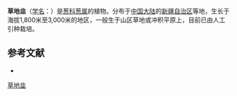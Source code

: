 {{Speciesbox
| name = 草地韭
| status = 
| status_system = 
| image =
| genus = Allium
| species = kaschianum
| authority = Regel
}}

'''草地韭'''（[[学名|学名]]：{{lang|la|''Allium kaschianum''}}）是[[葱科|葱科]][[葱属|葱属]]的植物。分布于[[中国大陆|中国大陆]]的[[新疆自治区|新疆自治区]]等地，生长于海拔1,800米至3,000米的地区，一般生于山区草地或冲积平原上，目前已由人工引种栽培。

== 参考文献 ==
<div class="references-small">
* {{cite web| url =http://www.bioinfo.cn/db05/KmzwSpecies.php?action=view&id=1140| title =草地韭| work =《中国高等植物数据库全库》| publisher =中国科学院微生物研究所| author =昆明植物研究所| accessdate =2009-02-22| deadurl =yes| archiveurl =https://web.archive.org/web/20160305085913/http://www.bioinfo.cn/db05/KmzwSpecies.php?action=view&id=1140| archivedate =2016-03-05}}
</div>
{{Taxonbar|from=Q4268502}}

[[Category:葱属|草地韭]]


{{植物小作品}}